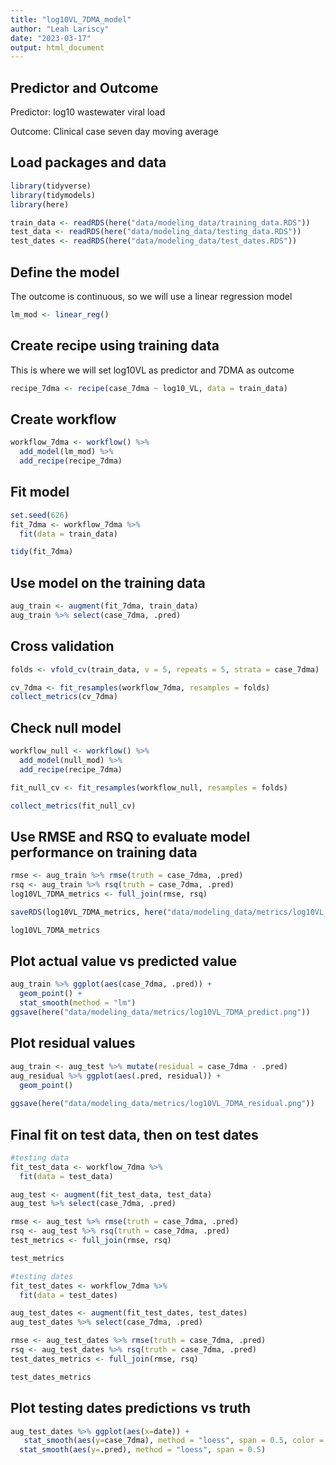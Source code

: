 ```yaml
---
title: "log10VL_7DMA_model"
author: "Leah Lariscy"
date: "2023-03-17"
output: html_document
---
```


## Predictor and Outcome

Predictor: log10 wastewater viral load

Outcome: Clinical case seven day moving average

## Load packages and data

```r
library(tidyverse)
library(tidymodels)
library(here)
```

```r
train_data <- readRDS(here("data/modeling_data/training_data.RDS"))
test_data <- readRDS(here("data/modeling_data/testing_data.RDS"))
test_dates <- readRDS(here("data/modeling_data/test_dates.RDS"))
```

## Define the model

The outcome is continuous, so we will use a linear regression model

```r
lm_mod <- linear_reg()
```

## Create recipe using training data

This is where we will set log10VL as predictor and 7DMA as outcome

```r
recipe_7dma <- recipe(case_7dma ~ log10_VL, data = train_data)
```

## Create workflow

```r
workflow_7dma <- workflow() %>% 
  add_model(lm_mod) %>% 
  add_recipe(recipe_7dma)
```

## Fit model

```r
set.seed(626)
fit_7dma <- workflow_7dma %>% 
  fit(data = train_data)

tidy(fit_7dma)
```

## Use model on the training data

```r
aug_train <- augment(fit_7dma, train_data)
aug_train %>% select(case_7dma, .pred)
```

## Cross validation

```r
folds <- vfold_cv(train_data, v = 5, repeats = 5, strata = case_7dma)

cv_7dma <- fit_resamples(workflow_7dma, resamples = folds)
collect_metrics(cv_7dma)
```

## Check null model

```r
workflow_null <- workflow() %>% 
  add_model(null_mod) %>% 
  add_recipe(recipe_7dma)

fit_null_cv <- fit_resamples(workflow_null, resamples = folds)

collect_metrics(fit_null_cv)
```

## Use RMSE and RSQ to evaluate model performance on training data

```r
rmse <- aug_train %>% rmse(truth = case_7dma, .pred)
rsq <- aug_train %>% rsq(truth = case_7dma, .pred)
log10VL_7DMA_metrics <- full_join(rmse, rsq)

saveRDS(log10VL_7DMA_metrics, here("data/modeling_data/metrics/log10VL_7DMA_performance.RDS"))

log10VL_7DMA_metrics

```

## Plot actual value vs predicted value

```r
aug_train %>% ggplot(aes(case_7dma, .pred)) +
  geom_point() +
  stat_smooth(method = "lm")
ggsave(here("data/modeling_data/metrics/log10VL_7DMA_predict.png"))
```

## Plot residual values

```r
aug_train <- aug_test %>% mutate(residual = case_7dma - .pred)
aug_residual %>% ggplot(aes(.pred, residual)) +
  geom_point() 
  
ggsave(here("data/modeling_data/metrics/log10VL_7DMA_residual.png"))
```

## Final fit on test data, then on test dates

```r
#testing data
fit_test_data <- workflow_7dma %>% 
  fit(data = test_data)

aug_test <- augment(fit_test_data, test_data)
aug_test %>% select(case_7dma, .pred)

rmse <- aug_test %>% rmse(truth = case_7dma, .pred)
rsq <- aug_test %>% rsq(truth = case_7dma, .pred)
test_metrics <- full_join(rmse, rsq)

test_metrics
```

```r
#testing dates
fit_test_dates <- workflow_7dma %>% 
  fit(data = test_dates)

aug_test_dates <- augment(fit_test_dates, test_dates)
aug_test_dates %>% select(case_7dma, .pred)

rmse <- aug_test_dates %>% rmse(truth = case_7dma, .pred)
rsq <- aug_test_dates %>% rsq(truth = case_7dma, .pred)
test_dates_metrics <- full_join(rmse, rsq)

test_dates_metrics
```

## Plot testing dates predictions vs truth

```r
aug_test_dates %>% ggplot(aes(x=date)) +
   stat_smooth(aes(y=case_7dma), method = "loess", span = 0.5, color = "black") +
  stat_smooth(aes(y=.pred), method = "loess", span = 0.5)
```
